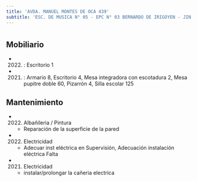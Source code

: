 ```yaml
---
title: 'AVDA. MANUEL MONTES DE OCA 439'
subtitle: 'ESC. DE MUSICA N° 05 - EPC N° 03 BERNARDO DE IRIGOYEN - JIN A (EPCJS 03/05°) - Sup Inicial II B A Sup Primaria DE05 - ESC. DE MUSICA N° 05'
---
```


#


## Mobiliario

*  (2022) : Escritorio 1 

*  (2021) : Armario 8, Escritorio 4, Mesa integradora con escotadura 2, Mesa pupitre doble 60, Pizarrón 4, Silla escolar 125 





## Mantenimiento

*  (2022) Albañileria / Pintura 
    + Reparación de la superficie de la pared

*  (2022) Electricidad 
    + Adecuar inst eléctrica en Supervisión, Adecuación instalación  eléctrica Falta

*  (2021) Electricidad 
    + instalar/prolongar la cañeria electrica



